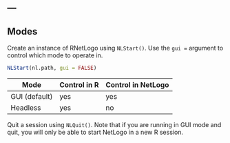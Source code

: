 ---
---

## Modes

Create an instance of RNetLogo using `NLStart()`. Use the `gui =` argument to control which mode to operate in. 


```r
NLStart(nl.path, gui = FALSE)
```


| Mode | Control in R | Control in NetLogo | Multiple NetLogo sessions |
|------|-------------------------|---------------------------|
| GUI (default) | yes | yes | no |
| Headless | yes | no | yes |


Quit a session using `NLQuit()`. Note that if you are running in GUI mode and quit, you will only be able to start NetLogo in a new R session. 